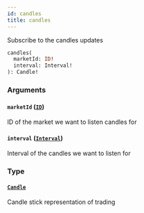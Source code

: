 ```yaml
---
id: candles
title: candles
---
```



Subscribe to the candles updates

```graphql
candles(
  marketId: ID!
  interval: Interval!
): Candle!
```


### Arguments

#### `marketId` ([`ID`](/docs/v0.47/graphql/scalars/id))

ID of the market we want to listen candles for


#### `interval` ([`Interval`](/docs/v0.47/graphql/enums/interval))

Interval of the candles we want to listen for


### Type

#### [`Candle`](/docs/v0.47/graphql/objects/candle) 

Candle stick representation of trading




